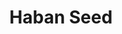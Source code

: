 ---
title: "Haban Seed"
meta_title: "Haban Seed craft"
description: "Craft de Haban Seed"
rank: "b"
draft: false
name: "Haban Seed"
recipe_img: "https://wiki.pokexgames.com/images/b/b3/Haban_Seed.png"
level: 70
craft_time: 1800
result: 1
value_npc: 1
ingredients:
  - name: "Major Seed Bag"
    quantity: 1
    item_img: "https://wiki.pokexgames.com/images/d/d4/Major_Seed_Bag.png"
    value_npc: 1
  - name: "Dragon Tail"
    quantity: 2
    item_img: "https://wiki.pokexgames.com/images/8/88/Dragon_Tail.png"
    value_npc: 1
  - name: "Condensed Grass"
    quantity: 20
    item_img: "https://wiki.pokexgames.com/images/c/ce/Condensed_Grass.png"
    value_npc: 1
---